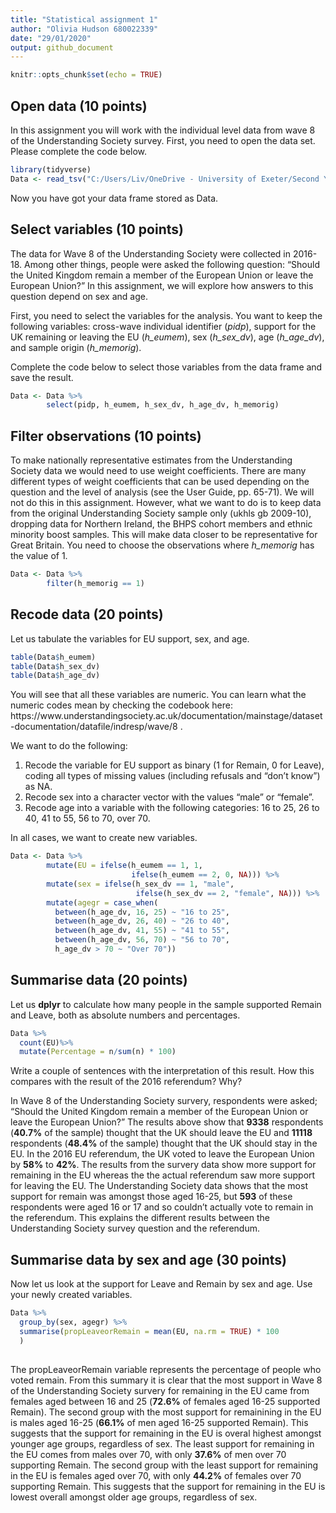 ---
title: "Statistical assignment 1"
author: "Olivia Hudson 680022339"
date: "29/01/2020"
output: github_document
---

```{r setup, include=FALSE}
knitr::opts_chunk$set(echo = TRUE)
```

## Open data (10 points)

In this assignment you will work with the individual level data from wave 8 of the Understanding Society survey. First, you need to open the data set. Please complete the code below.

```{r}
library(tidyverse)
Data <- read_tsv("C:/Users/Liv/OneDrive - University of Exeter/Second Year/Term 2/POL2094 Data Analysis iii/Github/datan3/Data/6614tab_10EB1BA6123C0D95E60D28E156AEA8F7_V1/UKDA-6614-tab/tab/ukhls_w8/h_indresp.tab")
```

Now you have got your data frame stored as Data. 

## Select variables (10 points)

The data for Wave 8 of the Understanding Society were collected in 2016-18. Among other things, people were asked the following question: "Should the United Kingdom remain a member of the European Union or leave the European Union?" In this assignment, we will explore how answers to this question depend on sex and age.

First, you need to select the variables for the analysis. You want to keep the following variables: cross-wave individual identifier (*pidp*), support for the UK remaining or leaving the EU (*h_eumem*), sex (*h_sex_dv*), age (*h_age_dv*), and sample origin (*h_memorig*).

Complete the code below to select those variables from the data frame and save the result.

```{r}
Data <- Data %>%
        select(pidp, h_eumem, h_sex_dv, h_age_dv, h_memorig)
```

## Filter observations (10 points)

To make nationally representative estimates from the Understanding Society data we would need to use weight coefficients. There are many different types of weight coefficients that can be used depending on the question and the level of analysis (see the User Guide, pp. 65-71). We will not do this in this assignment. However, what we want to do is to keep data from the original Understanding Society sample only (ukhls gb 2009-10), dropping  data for Northern Ireland, the BHPS cohort members and ethnic minority boost samples. This will make data closer to be representative for Great Britain. You need to choose the observations where *h_memorig* has the value of 1.

```{r}
Data <- Data %>%
        filter(h_memorig == 1)
```

## Recode data (20 points)

Let us tabulate the variables for EU support, sex, and age.

```{r}
table(Data$h_eumem)
table(Data$h_sex_dv)
table(Data$h_age_dv)
```

You will see that all these variables are numeric. You can learn what the numeric codes mean by checking the codebook here: https://www.understandingsociety.ac.uk/documentation/mainstage/dataset-documentation/datafile/indresp/wave/8 .

We want to do the following:

1) Recode the variable for EU support as binary (1 for Remain, 0 for Leave), coding all types of missing values (including refusals and "don't know") as NA.
2) Recode sex into a character vector with the values "male" or "female".
3) Recode age into a variable with the following categories: 16 to 25, 26 to 40, 41 to 55, 56 to 70, over 70.

In all cases, we want to create new variables.

```{r}
Data <- Data %>%
        mutate(EU = ifelse(h_eumem == 1, 1,
                           ifelse(h_eumem == 2, 0, NA))) %>%
        mutate(sex = ifelse(h_sex_dv == 1, "male",
                            ifelse(h_sex_dv == 2, "female", NA))) %>%
        mutate(agegr = case_when(
          between(h_age_dv, 16, 25) ~ "16 to 25",
          between(h_age_dv, 26, 40) ~ "26 to 40",
          between(h_age_dv, 41, 55) ~ "41 to 55",
          between(h_age_dv, 56, 70) ~ "56 to 70",
          h_age_dv > 70 ~ "Over 70"))

```

## Summarise data (20 points)

Let us **dplyr** to calculate how many people in the sample supported Remain and Leave, both as absolute numbers and percentages.

```{r}
Data %>%
  count(EU)%>%
  mutate(Percentage = n/sum(n) * 100)
```

Write a couple of sentences with the interpretation of this result. How this compares with the result of the 2016 referendum? Why?

In Wave 8 of the Understanding Society survery, respondents were asked; "Should the United Kingdom remain a member of the European Union or leave the European Union?" The results above show that **9338** respondents (**40.7%** of the sample) thought that the UK should leave the EU and **11118** respondents (**48.4%** of the sample) thought that the UK should stay in the EU. In the 2016 EU referendum, the UK voted to leave the European Union by **58%** to **42%**. The results from the survery data show more support for remaining in the EU whereas the the actual referendum saw more support for leaving the EU. The Understanding Society data shows that the most support for remain was amongst those aged 16-25, but **593** of these respondents were aged 16 or 17 and so couldn't actually vote to remain in the referendum. This explains the different results between the Understanding Society survey question and the referendum.

## Summarise data by sex and age (30 points)

Now let us look at the support for Leave and Remain by sex and age. Use your newly created variables.


```{r}
Data %>%
  group_by(sex, agegr) %>%
  summarise(propLeaveorRemain = mean(EU, na.rm = TRUE) * 100 
  )
        
```


The propLeaveorRemain variable represents the percentage of people who voted remain. From this summary it is clear that the most support in Wave 8 of the Understanding Society survery for remaining in the EU came from females aged between 16 and 25 (**72.6%** of females aged 16-25 supported Remain). The second group with the most support for remainining in the EU is males aged 16-25 (**66.1%** of men aged 16-25 supported Remain). This suggests that the support for remaining in the EU is overal highest amongst younger age groups, regardless of sex. The least support for remaining in the EU comes from males over 70, with only **37.6%** of men over 70 supporting Remain. The second group with the least support for remaining in the EU is females aged over 70, with only **44.2%** of females over 70 supporting Remain. This suggests that the support for remaining in the EU is lowest overall amongst older age groups, regardless of sex. 